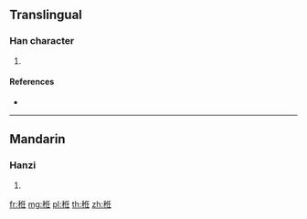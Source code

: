 {{character info/new}}
==Translingual==

===Han character===
{{Han char|rn=115|rad=禾|as=06|sn=11|four=|canj=HDOHG}}

# {{defn|Han|sort=禾06}}

====References====
* {{Han ref|kx=0852.350|dkj=25041|dj=1277.080|hdz=42603.110|uh=79F9|ud=31225}}

----

==Mandarin==

===Hanzi===
{{cmn-hanzi|pin=[[chǐ]] ([[chi3]]), [[rěn]] ([[ren3]]), [[yì]] ([[yi4]])|wg=ch'ih<sup>3</sup>, jen<sup>3</sup>, i<sup>4</sup>}}

# {{defn|lang=cmn|sort=禾06}}

[[fr:秹]]
[[mg:秹]]
[[pl:秹]]
[[th:秹]]
[[zh:秹]]